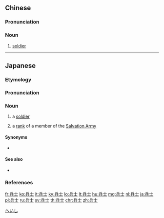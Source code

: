 ==Chinese==
{{zh-forms}}

===Pronunciation===
{{zh-pron
|m=bīngshì
|c=bing1 si6
|cat=n
}}

===Noun===
{{zh-noun}}

# [[soldier]]

----

==Japanese==

===Etymology===
{{ja-kanjitab|へい|し|yomi=o}}
{{compound|兵|tr1=[[hei]]|t1=soldier|士|tr2=[[shi]]|t2=man of breeding|lang=ja|sort=へいし}}

===Pronunciation===
{{ja-pron|へいし|acc=a|acc_ref=NHK|y=ko}}

===Noun===
{{ja-noun|へいし}}

# {{lb|ja|military rank|sort=へいし}} a [[soldier]]
# {{lb|ja|Christianity|sort=へいし}} a [[rank]] of a member of the [[Salvation Army]]

====Synonyms====
* {{ja-r|兵卒|へいそつ}}

====See also====
* {{ja-r|兵隊|へいたい}}

===References===
<references />

[[Category:ja:Military|へいし]]

[[fr:兵士]]
[[ko:兵士]]
[[it:兵士]]
[[ky:兵士]]
[[lo:兵士]]
[[lt:兵士]]
[[hu:兵士]]
[[mg:兵士]]
[[nl:兵士]]
[[ja:兵士]]
[[pl:兵士]]
[[ru:兵士]]
[[sv:兵士]]
[[th:兵士]]
[[chr:兵士]]
[[zh:兵士]]